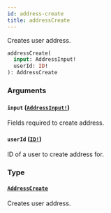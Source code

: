 ```yaml
---
id: address-create
title: addressCreate
---
```


Creates user address.

```graphql
addressCreate(
  input: AddressInput!
  userId: ID!
): AddressCreate

```

### Arguments

#### `input` ([`AddressInput!`](/docs/developer/api-reference/inputs/address-input))

Fields required to create address.

#### `userId` ([`ID!`](/docs/developer/api-reference/scalars/id))

ID of a user to create address for.

### Type

#### [`AddressCreate`](/docs/developer/api-reference/objects/address-create)

Creates user address.

